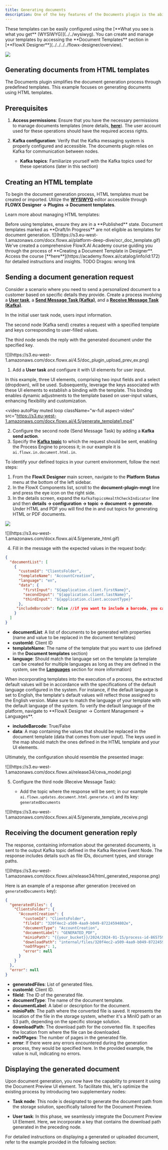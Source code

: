 ```yaml
---
title: Generating documents
description: One of the key features of the Documents plugin is the ability to generate new documents using custom templates, which can be pre-filled with data relevant to the current process instance. 
---
```


<Info>
These templates can be easily configured using the [**What you see is what you get** (WYSIWYG)](../../wysiwyg). You can create and manage your templates by accessing the **Document Templates** section in [**FlowX Designer**](../../../../flowx-designer/overview).
</Info>

![](https://s3.eu-west-1.amazonaws.com/docx.flowx.ai/platform-deep-dive/docs_plugin_template.png)

## Generating documents from HTML templates

The Documents plugin simplifies the document generation process through predefined templates. This example focuses on generating documents using HTML templates.

## Prerequisites

1. **Access permissions**: Ensure that you have the necessary permissions to manage documents templates (more details, [**here**](../../../../../setup-guides/plugins-access-rights/configuring-access-rights-for-documents)). The user account used for these operations should have the required access rights.

2. **Kafka configuration**: Verify that the Kafka messaging system is properly configured and accessible. The documents plugin relies on Kafka for communication between nodes.

    - **Kafka topics**: Familiarize yourself with the Kafka topics used for these operations (later in this section)

## Creating an HTML template

To begin the document generation process, HTML templates must be created or imported. Utilize the [**WYSIWYG**](/4.1.x/docs/platform-deep-dive/plugins/wysiwyg) editor accessible through **FLOWX Designer → Plugins → Document templates**.

Learn more about managing HTML templates:

<Card title="Managing HTML templates" href="./managing-html-templates" icon ="files"/>

<Check>
Before using templates, ensure they are in a **Published** state. Document templates marked as **Draft/In Progress** are not eligible as templates for document generation.
</Check>

<Frame>
![](https://s3.eu-west-1.amazonaws.com/docx.flowx.ai/platform-deep-dive/ocr_doc_template.gif)
</Frame>

<Tip> 
We've created a comprehensive FlowX.AI Academy course guiding you through the process of **Creating a Document Template in Designer**. Access the course [**here**](https://academy.flowx.ai/catalog/info/id:172) for detailed instructions and insights.
TODO Dragos: wrong link
</Tip>

## Sending a document generation request

Consider a scenario where you need to send a personalized document to a customer based on specific details they provide. Create a process involving a [**User task**](../../../../building-blocks/node/user-task-node), a [**Send Message Task (Kafka)**](../../../../building-blocks/node/message-send-received-task-node#message-send-task), and a [**Receive Message Task (Kafka)**](../../../../building-blocks/node/message-send-received-task-node#message-receive-task).

<Info>
In the initial user task node, users input information.

The second node (Kafka send) creates a request with a specified template and keys corresponding to user-filled values.

The third node sends the reply with the generated document under the specified key.
</Info>

<Frame>
![](https://s3.eu-west-1.amazonaws.com/docx.flowx.ai/4.5/doc_plugin_upload_prev_ex.png)
</Frame>

1. Add a **User task** and configure it with UI elements for user input.

<Info>
In this example, three UI elements, comprising two input fields and a select (dropdown), will be used. Subsequently, leverage the keys associated with these UI elements to establish a binding with the template. This binding enables dynamic adjustments to the template based on user-input values, enhancing flexibility and customization.
</Info>


<video
  autoPlay
  muted
  loop
  className="w-full aspect-video"
  src="https://s3.eu-west-1.amazonaws.com/docx.flowx.ai/4.5/generate_template1.mp4"
></video>



2. Configure the second node (Send Message Task) by adding a **Kafka send action**.
3. Specify the [**Kafka topic**](../../../../../setup-guides/plugins-setup-guide/documents-plugin-setup#kafka-configuration) to which the request should be sent, enabling the Process Engine to process it; in our example it is `ai.flowx.in.document.html.in`.

<Tip>
To identify your defined topics in your current environment, follow the next steps:

1. From the **FlowX Designer** main screen, navigate to the **Platform Status** menu at the bottom of the left sidebar.
2. In the FlowX Components list, scroll to the **document-plugin-mngt** line and press the eye icon on the right side.
3. In the details screen, expand the `KafkaTopicsHealthCheckIndicator` line and then **details → configuration → topic → document → generate**. Under HTML and PDF you will find the in and out topics for generating HTML or PDF documents.


![](https://s3.eu-west-1.amazonaws.com/docx.flowx.ai/release34/kafka_topics_html_generate.png)

</Tip>

<Frame>
![](https://s3.eu-west-1.amazonaws.com/docx.flowx.ai/4.5/generate_html.gif)
</Frame>

4. Fill in the message with the expected values in the request body:

```json
{ 
  "documentList": [
    {
      "customId": "ClientsFolder",
      "templateName": "AccountCreation",
      "language": "en",
      "data": {
        "firstInput": "${application.client.firstName}",
        "secondInput": "${application.client.lastName}",
        "thirdInput": "${application.client.accountType}"
      },
     "includeBarcode": false //if you want to include a barcode, you can set it to true
    }
  ]
}
```

- **documentList**: A list of documents to be generated with properties (name and value to be replaced in the document templates)
- **customId**: Client ID
- **templateName**: The name of the template that you want to use (defined in the **Document templates** section)
- **language**: Should match the language set on the template (a template can be created for multiple languages as long as they are defined in the system, see the [**Languages**](/4.1.x/docs/platform-deep-dive/core-extensions/content-management/languages) section for more information)

<Info>
When incorporating templates into the execution of a process, the extracted default values will be in accordance with the specifications of the default language configured in the system. For instance, if the default language is set to English, the template's default values will reflect those assigned to the English version. Make sure to match the language of your template with the default language of the system.
<Tip>
To verify the default language of the platform, navigate to **FlowX Designer → Content Management → Languages**.
</Tip>

</Info>

- **includeBarcode**: True/False
- **data**: A map containing the values that should be replaced in the document template (data that comes from user input). The keys used in the map should match the ones defined in the HTML template and your UI elements.

Ultimately, the configuration should resemble the presented image:

<Frame>
![](https://s3.eu-west-1.amazonaws.com/docx.flowx.ai/release34/ceva_model.png)
</Frame>

5. Configure the third node (Receive Message Task): 

    *  Add the topic where the response will be sent; in our example `ai.flowx.updates.document.html.generate.v1` and its key: `generatedDocuments`
  
<Frame>
![](https://s3.eu-west-1.amazonaws.com/docx.flowx.ai/4.5/generate_template_receive.png)    
</Frame>

## Receiving the document generation reply

The response, containing information about the generated documents, is sent to the output Kafka topic defined in the Kafka Receive Event Node. The response includes details such as file IDs, document types, and storage paths.

<Frame>
![](https://s3.eu-west-1.amazonaws.com/docx.flowx.ai/release34/html_generated_response.png)
</Frame>

Here is an example of a response after generation (received on `generatedDocuments` key):

```json
{
  "generatedFiles": {
    "ClientsFolder": {
      "AccountCreation": {
        "customId": "ClientsFolder",
        "fileId": "320f4ec2-a509-4aa9-b049-87224594802e",
        "documentType": "AccountCreation",
        "documentLabel": "GENERATED_PDF",
        "minioPath": "{{your_bucket}}/2024/2024-01-15/process-id-865759/ClientsFolder/6869_AccountCreation.pdf",
        "downloadPath": "internal/files/320f4ec2-a509-4aa9-b049-87224594802e/download",
        "noOfPages": 1,
        "error": null
      }
    }
  },
  "error": null
}
```

* **generatedFiles**: List of generated files.
* **customId**: Client ID.
* **fileId**: The ID of the generated file.
* **documentType**: The name of the document template.
* **documentLabel**: A label or description for the document.
* **minioPath**: The path where the converted file is saved. It represents the location of the file in the storage system, whether it's a MinIO path or an S3 path, depending on the specific storage solution.
* **downloadPath**: The download path for the converted file. It specifies the location from where the file can be downloaded.
* **noOfPages**: The number of pages in the generated file.
* **error**: If there were any errors encountered during the generation process, they would be specified here. In the provided example, the value is null, indicating no errors.

## Displaying the generated document

Upon document generation, you now have the capability to present it using the Document Preview UI element. To facilitate this, let's optimize the existing process by introducing two supplementary nodes:

* **Task node**: This node is designated to generate the document path from the storage solution, specifically tailored for the Document Preview.

* **User task**: In this phase, we seamlessly integrate the Document Preview UI Element. Here, we incorporate a key that contains the download path generated in the preceding node.

For detailed instructions on displaying a generated or uploaded document, refer to the example provided in the following section:

<Card title="Uploading a new document" href="./uploading-a-new-document" icon="file">
</Card>

